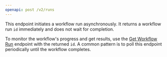 ```yaml
---
openapi: post /v2/runs
---
```


This endpoint initiates a workflow run asynchronously. It returns a workflow run `id` immediately and does not wait for completion.

To monitor the workflow's progress and get results, use the [Get Workflow Run](/api-reference/get-workflow-run) endpoint with the returned `id`. A common pattern is to poll this endpoint periodically until the workflow completes.
